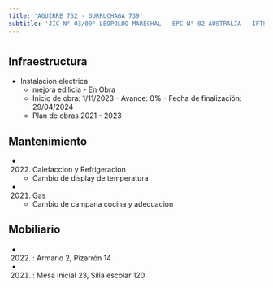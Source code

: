 ```yaml
---
title: 'AGUIRRE 752 - GURRUCHAGA 739'
subtitle: 'JIC N° 03/09° LEOPOLDO MARECHAL - EPC N° 02 AUSTRALIA - IFTS N° 20'
---
```


#
## Infraestructura

* Instalacion electrica 
    + mejora edilicia - En Obra 
    + Inicio de obra: 1/11/2023 - Avance: 0% - Fecha de finalización: 29/04/2024 
    + Plan de obras 2021 - 2023 






## Mantenimiento

*  (2022) Calefaccion y Refrigeracion 
    + Cambio de display de temperatura

*  (2021) Gas 
    + Cambio de campana cocina y adecuacion





## Mobiliario

*  (2022) : Armario 2, Pizarrón 14 

*  (2021) : Mesa inicial 23, Silla escolar 120 



